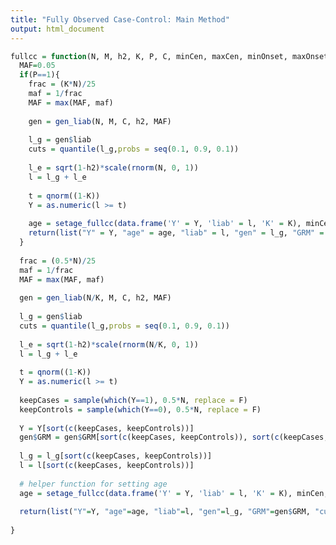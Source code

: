 ```yaml
---
title: "Fully Observed Case-Control: Main Method"
output: html_document
---
```


```r
fullcc = function(N, M, h2, K, P, C, minCen, maxCen, minOnset, maxOnset, informative){
  MAF=0.05
  if(P==1){
    frac = (K*N)/25
    maf = 1/frac
    MAF = max(MAF, maf)
    
    gen = gen_liab(N, M, C, h2, MAF)
  
    l_g = gen$liab
    cuts = quantile(l_g,probs = seq(0.1, 0.9, 0.1))
    
    l_e = sqrt(1-h2)*scale(rnorm(N, 0, 1))
    l = l_g + l_e
    
    t = qnorm((1-K))
    Y = as.numeric(l >= t)
    
    age = setage_fullcc(data.frame('Y' = Y, 'liab' = l, 'K' = K), minCen, maxCen, minOnset, maxOnset, informative)
    return(list("Y" = Y, "age" = age, "liab" = l, "gen" = l_g, "GRM" = gen$GRM, "cuts" = cuts))
  } 
  
  frac = (0.5*N)/25
  maf = 1/frac
  MAF = max(MAF, maf)
    
  gen = gen_liab(N/K, M, C, h2, MAF)
  
  l_g = gen$liab
  cuts = quantile(l_g,probs = seq(0.1, 0.9, 0.1))
  
  l_e = sqrt(1-h2)*scale(rnorm(N/K, 0, 1))
  l = l_g + l_e
  
  t = qnorm((1-K))
  Y = as.numeric(l >= t)
    
  keepCases = sample(which(Y==1), 0.5*N, replace = F)
  keepControls = sample(which(Y==0), 0.5*N, replace = F)
  
  Y = Y[sort(c(keepCases, keepControls))]
  gen$GRM = gen$GRM[sort(c(keepCases, keepControls)), sort(c(keepCases, keepControls))]
  
  l_g = l_g[sort(c(keepCases, keepControls))]
  l = l[sort(c(keepCases, keepControls))]
  
  # helper function for setting age
  age = setage_fullcc(data.frame('Y' = Y, 'liab' = l, 'K' = K), minCen, maxCen, minOnset, maxOnset, informative)
  
  return(list("Y"=Y, "age"=age, "liab"=l, "gen"=l_g, "GRM"=gen$GRM, "cuts" = cuts))
  
}
```
